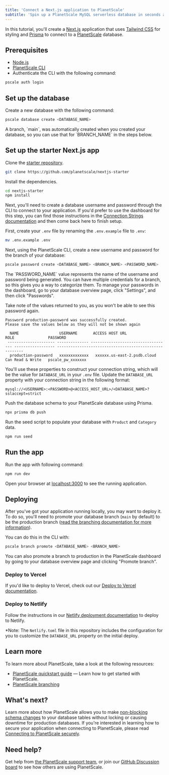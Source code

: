 ```yaml
---
title: 'Connect a Next.js application to PlanetScale'
subtitle: 'Spin up a PlanetScale MySQL serverless database in seconds and connect to a Next.js application'
---
```


In this tutorial, you'll create a [Next.js](https://nextjs.org/) application that uses [Tailwind CSS](https://tailwindcss.com/) for styling and [Prisma](https://www.prisma.io/) to connect to a [PlanetScale](https://planetscale.com/) database.


## Prerequisites

- [Node.js](https://nodejs.org/en/download/)
- [PlanetScale CLI](https://github.com/planetscale/cli)
- Authenticate the CLI with the following command:

```sh
pscale auth login
```

## Set up the database

Create a new database with the following command:

```sh
pscale database create <DATABASE_NAME>
```

<InfoBlock type='note'>
  A branch, `main`, was automatically created when you created your database, so you can use that for `BRANCH_NAME` in the steps below. 
</InfoBlock>

## Set up the starter Next.js app

Clone the [starter repository](https://github.com/planetscale/nextjs-starter).

```sh
git clone https://github.com/planetscale/nextjs-starter
```

Install the dependencies.

```sh
cd nextjs-starter
npm install
```

Next, you'll need to create a database username and password through the CLI to connect to your application. If you'd prefer to use the dashboard for this step, you can find those instructions in the [Connection Strings documentation](/concepts/connection-strings#creating-a-password) and then come back here to finish setup.

First, create your `.env` file by renaming the `.env.example` file to `.env`:

```sh
mv .env.example .env
```

Next, using the PlanetScale CLI, create a new username and password for the branch of your database:

```sh
pscale password create <DATABASE_NAME> <BRANCH_NAME> <PASSWORD_NAME>
```

<InfoBlock type='note'>
  The `PASSWORD_NAME` value represents the name of the username and password being generated. You can have multiple credentials for a branch, so this gives you a way to categorize them. To manage your passwords in the dashboard, go to your database overview page, click "Settings", and then click "Passwords".
</InfoBlock>

Take note of the values returned to you, as you won't be able to see this password again.

```
Password production-password was successfully created.
Please save the values below as they will not be shown again

  NAME                  USERNAME       ACCESS HOST URL                     ROLE               PASSWORD
 --------------------- -------------- ----------------------------------- ------------------ -------------------------------------------------------
  production-password   xxxxxxxxxxxxx   xxxxxx.us-east-2.psdb.cloud   Can Read & Write   pscale_pw_xxxxxxx                                                                                    
```

You'll use these properties to construct your connection string, which will be the value for `DATABASE_URL` in your `.env` file. Update the `DATABASE_URL` property with your connection string in the following format:

```
mysql://<USERNAME>:<PASSWORD>@<ACCESS_HOST_URL>/<DATABASE_NAME>?sslaccept=strict
```

Push the database schema to your PlanetScale database using Prisma.

```sh
npx prisma db push
```

Run the seed script to populate your database with `Product` and `Category` data.

```sh
npm run seed
```

## Run the app

Run the app with following command:

```sh
npm run dev
```

Open your browser at [localhost:3000](localhost:3000) to see the running application.

## Deploying

After you've got your application running locally, you may want to deploy it. To do so, you'll need to promote your database branch (`main` by default) to be the production branch ([read the branching documentation for more information](/concepts/branching)).

You can do this in the CLI with:

```sh
pscale branch promote <DATABASE_NAME> <BRANCH_NAME>
```

You can also promote a branch to production in the PlanetScale dashboard by going to your database overview page and clicking "Promote branch".

### Deploy to Vercel

If you'd like to deploy to Vercel, check out our [Deploy to Vercel documentation](/tutorials/deploy-to-vercel#deploy-to-vercel).

### Deploy to Netlify

Follow the instructions in our [Netlify deployment documentation](/tutorials/nextjs-planetscale-netlify-template#one-click-deploy-to-netlify) to deploy to Netlify.

*Note: The `Netlify.toml` file in this repository includes the configuration for you to customize the `DATABASE_URL` property on the initial deploy.

## Learn more

To learn more about PlanetScale, take a look at the following resources:

- [PlanetScale quickstart guide](/tutorials/planetscale-quick-start-guide) &mdash; Learn how to get started with PlanetScale.
- [PlanetScale branching](/concepts/branching)

## What's next?

Learn more about how PlanetScale allows you to make [non-blocking schema changes](/concepts/nonblocking-schema-changes) to your database tables without locking or causing downtime for production databases. If you're interested in learning how to secure your application when connecting to PlanetScale,
please read [Connecting to PlanetScale securely](/reference/planetscale-security).

## Need help?

Get help from [the PlanetScale support team](https://support.planetscale.com/), or join our [GitHub Discussion board](https://github.com/planetscale/discussion/discussions) to see how others are using PlanetScale.